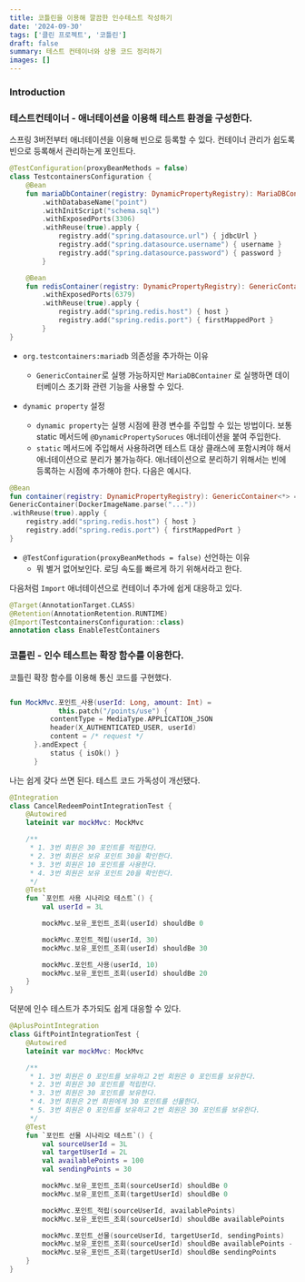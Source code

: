 ```yaml
---
title: 코틀린을 이용해 깔끔한 인수테스트 작성하기
date: '2024-09-30'
tags: ['클린 프로젝트', '코틀린']
draft: false
summary: 테스트 컨테이너와 상용 코드 정리하기
images: []
---
```


### Introduction

<TOCInline toc={props.toc} exclude="Introduction" />


### 테스트컨테이너 - 애너테이션을 이용해 테스트 환경을 구성한다.

스프링 3버전부터 애너테이션을 이용해 빈으로 등록할 수 있다. 컨테이너 관리가 쉽도록 빈으로 등록해서 관리하는게 포인트다.

```kotlin
@TestConfiguration(proxyBeanMethods = false)
class TestcontainersConfiguration {
    @Bean
    fun mariaDbContainer(registry: DynamicPropertyRegistry): MariaDBContainer<*> = MariaDBContainer(DockerImageName.parse("mariadb:latest"))
        .withDatabaseName("point")
        .withInitScript("schema.sql")
        .withExposedPorts(3306)
        .withReuse(true).apply {
            registry.add("spring.datasource.url") { jdbcUrl }
            registry.add("spring.datasource.username") { username }
            registry.add("spring.datasource.password") { password }
        }

    @Bean
    fun redisContainer(registry: DynamicPropertyRegistry): GenericContainer<*> = GenericContainer(DockerImageName.parse("redis:latest"))
        .withExposedPorts(6379)
        .withReuse(true).apply {
            registry.add("spring.redis.host") { host }
            registry.add("spring.redis.port") { firstMappedPort }
        }
}

```

- `org.testcontainers:mariadb` 의존성을 추가하는 이유
  - `GenericContainer`로 실행 가능하지만 `MariaDBContainer` 로 실행하면 데이터베이스 초기화 관련 기능을 사용할 수 있다.


- `dynamic property` 설정
  - `dynamic property`는 실행 시점에 환경 변수를 주입할 수 있는 방법이다. 보통 static 메서드에 `@DynamicPropertySoruces` 애너테이션을 붙여 주입한다.
  - `static` 메서드에 주입해서 사용하려면 테스트 대상 클래스에 포함시켜야 해서 애너테이션으로 분리가 불가능하다. 애너테이션으로 분리하기 위해서는 빈에 등록하는 시점에 추가해야 한다. 다음은 예시다.

```kotlin
@Bean
fun container(registry: DynamicPropertyRegistry): GenericContainer<*> =
GenericContainer(DockerImageName.parse("..."))
.withReuse(true).apply {
    registry.add("spring.redis.host") { host }
    registry.add("spring.redis.port") { firstMappedPort }
}
```


- `@TestConfiguration(proxyBeanMethods = false)` 선언하는 이유
  - 뭐 별거 없어보인다. 로딩 속도를 빠르게 하기 위해서라고 한다.


다음처럼 `Import` 애너테이션으로 컨테이너 추가에 쉽게 대응하고 있다.

```kotlin
@Target(AnnotationTarget.CLASS)
@Retention(AnnotationRetention.RUNTIME)
@Import(TestcontainersConfiguration::class)
annotation class EnableTestContainers
```

### 코틀린 - 인수 테스트는 확장 함수를 이용한다.

코틀린 확장 함수를 이용해 통신 코드를 구현했다.

```kotlin

fun MockMvc.포인트_사용(userId: Long, amount: Int) =
			this.patch("/points/use") {
          contentType = MediaType.APPLICATION_JSON
          header(X_AUTHENTICATED_USER, userId)
          content = /* request */
      }.andExpect {
          status { isOk() }
      }

```

나는 쉽게 갖다 쓰면 된다. 테스트 코드 가독성이 개선됐다.

```kotlin
@Integration
class CancelRedeemPointIntegrationTest {
    @Autowired
    lateinit var mockMvc: MockMvc

    /**
     * 1. 3번 회원은 30 포인트를 적립한다.
     * 2. 3번 회원은 보유 포인트 30을 확인한다.
     * 3. 3번 회원은 10 포인트를 사용한다.
     * 4. 3번 회원은 보유 포인트 20을 확인한다.
     */
    @Test
    fun `포인트 사용 시나리오 테스트`() {
        val userId = 3L

        mockMvc.보유_포인트_조회(userId) shouldBe 0

        mockMvc.포인트_적립(userId, 30)
        mockMvc.보유_포인트_조회(userId) shouldBe 30

        mockMvc.포인트_사용(userId, 10)
        mockMvc.보유_포인트_조회(userId) shouldBe 20
    }
}
```

덕분에 인수 테스트가 추가되도 쉽게 대응할 수 있다.

```kotlin
@AplusPointIntegration
class GiftPointIntegrationTest {
    @Autowired
    lateinit var mockMvc: MockMvc

    /**
     * 1. 3번 회원은 0 포인트를 보유하고 2번 회원은 0 포인트를 보유한다.
     * 2. 3번 회원은 30 포인트를 적립한다.
     * 3. 3번 회원은 30 포인트를 보유한다.
     * 4. 3번 회원은 2번 회원에게 30 포인트를 선물한다.
     * 5. 3번 회원은 0 포인트를 보유하고 2번 회원은 30 포인트를 보유한다.
     */
    @Test
    fun `포인트 선물 시나리오 테스트`() {
        val sourceUserId = 3L
        val targetUserId = 2L
        val availablePoints = 100
        val sendingPoints = 30

        mockMvc.보유_포인트_조회(sourceUserId) shouldBe 0
        mockMvc.보유_포인트_조회(targetUserId) shouldBe 0

        mockMvc.포인트_적립(sourceUserId, availablePoints)
        mockMvc.보유_포인트_조회(sourceUserId) shouldBe availablePoints

        mockMvc.포인트_선물(sourceUserId, targetUserId, sendingPoints)
        mockMvc.보유_포인트_조회(sourceUserId) shouldBe availablePoints - sendingPoints
        mockMvc.보유_포인트_조회(targetUserId) shouldBe sendingPoints
    }
}
```
